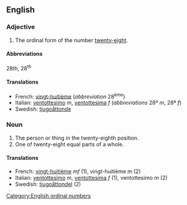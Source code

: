 ==English==

===Adjective===

# The ordinal form of the number [[twenty-eight]].

====Abbreviations====
28th, 28<sup>th</sup>

====Translations====

*French: [[vingt-huitième]] (''abbreviation'' 28<sup>ème</sup>)
*Italian: [[ventottesimo]] ''m'', [[ventottesima]] ''f'' (''abbreviations'' 28º ''m'', 28ª ''f'')
*Swedish: [[tjugoåttonde]]

===Noun===

#The person or thing in the twenty-eighth position.
#One of twenty-eight equal parts of a whole.

====Translations====

*French: [[vingt-huitième]] ''mf'' (1), vingt-huitième ''m'' (2)
*Italian: [[ventottesimo]] ''m'', [[ventottesima]] ''f'' (1), ventottesimo ''m'' (2)
*Swedish: [[tjugoåttondel]] (2)

[[Category:English ordinal numbers]]